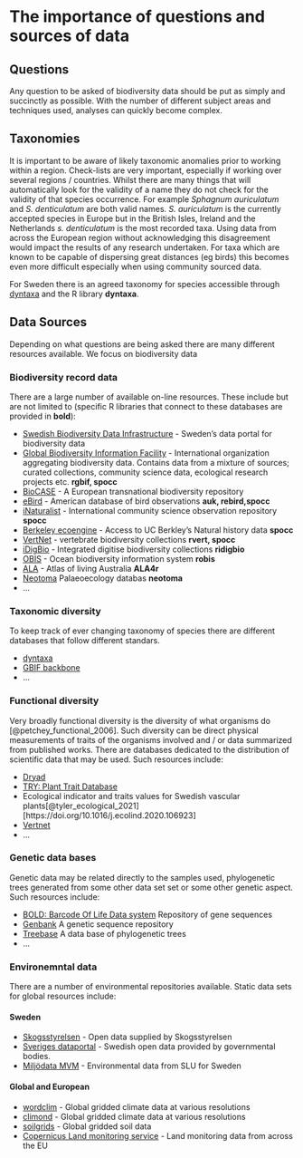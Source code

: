 # The importance of questions and sources of data

## Questions
Any question to be asked of biodiversity data should be put as simply and succinctly as possible. With the number of different subject areas and techniques used, analyses can quickly become complex.

## Taxonomies
It is important to be aware of likely taxonomic anomalies prior to working within a region. Check-lists are very important, especially if working over several regions / countries. Whilst there are many things that will automatically look for the validity of a name they do not check for the validity of that species occurrence. For example *Sphagnum auriculatum* and *S. denticulatum* are both valid names. *S. auriculatum* is the currently accepted species in Europe but in the British Isles, Ireland and the Netherlands *s. denticulatum* is the most recorded taxa. Using data from across the European region without acknowledging this disagreement would impact the results of any research undertaken. For taxa which are known to be capable of dispersing great distances (eg birds) this becomes even more difficult especially when using community sourced data.

For Sweden there is an agreed taxonomy for species accessible through [dyntaxa](https://www.dyntaxa.se/) and the R library **dyntaxa**.


## Data Sources
Depending on what questions are being asked there are many different resources available. We focus on biodiversity data 

### Biodiversity record data
There are a large number of available on-line resources. These include but are not limited to (specific R libraries that connect to these databases are provided in **bold**):

- [Swedish Biodiversity Data Infrastructure](https://www.artportalen.se/) - Sweden's data portal for biodiversity data 
- [Global Biodiversity Information Facility](http://www.gbif.org/) - International organization aggregating biodiversity data. Contains data from a mixture of sources; curated collections, community science data, ecological research projects etc. **rgbif, spocc** 
- [BioCASE](https://www.biocase.org/) - A European transnational biodiversity repository
- [eBird](http://ebird.org/content/ebird/) - American database of bird observations **auk, rebird,spocc**
- [iNaturalist](http://www.inaturalist.org/) - International community science observation repository **spocc**
- [Berkeley ecoengine](https://ecoengine.berkeley.edu) - Access to UC Berkley's Natural history data **spocc**
- [VertNet](http://vertnet.org/) - vertebrate biodiversity collections **rvert, spocc**
- [iDigBio](https://www.idigbio.org/) - Integrated digitise biodiversity collections **ridigbio**
- [OBIS](http://www.iobis.org/) - Ocean biodiversity information system **robis**
- [ALA](http://www.ala.org.au/) - Atlas of living Australia **ALA4r**
- [Neotoma](https://www.neotomadb.org/) Palaeoecology databas **neotoma**
- ...

### Taxonomic diversity
To keep track of ever changing taxonomy of species there are different databases that follow different standars.

- [dyntaxa](https://www.dyntaxa.se/)
- [GBIF backbone](http://www.gbif.org/)
- ...

### Functional diversity
Very broadly functional diversity is the diversity of what organisms do [@petchey_functional_2006]. Such diversity can be direct physical measurements of traits of the organisms involved and / or data summarized from published works. There are databases dedicated to the distribution of scientific data that may be used. Such resources include:

- [Dryad](https://datadryad.org/stash)
- [TRY: Plant Trait Database](https://www.try-db.org/TryWeb/Home.php)
- Ecological indicator and traits values for Swedish vascular plants[@tyler_ecological_2021] [https://doi.org/10.1016/j.ecolind.2020.106923]
- [Vertnet](http://vertnet.org/)
- ...

### Genetic data bases

Genetic data may be related directly to the samples used, phylogenetic trees generated from some other data set set or some other genetic aspect. Such resources include:  

- [BOLD: Barcode Of Life Data system](https://www.boldsystems.org/) Repository of gene sequences
- [Genbank](https://www.ncbi.nlm.nih.gov/genbank/) A genetic sequence repository 
- [Treebase](https://www.treebase.org/treebase-web/home.html) A data base of phylogenetic trees
- ...


### Environemntal data

There are a number of environmental repositories available. Static data sets for global resources include:

#### Sweden

- [Skogsstyrelsen](https://www.skogsstyrelsen.se/sjalvservice/karttjanster/geodatatjanster/oppna-data/) - Open data supplied by Skogsstyrelsen
- [Sveriges dataportal](https://www.dataportal.se/) - Swedish open data provided by governmental bodies.
- [Miljödata MVM](https://miljodata.slu.se/mvm/) - Environmental data from SLU for Sweden

#### Global and European 
- [wordclim](https://www.worldclim.org/) - Global gridded climate data at various resolutions
- [climond](https://www.climond.org/) - Global gridded climate data at various resolutions
- [soilgrids](https://soilgrids.org/) - Global gridded soil data
- [Copernicus Land monitoring service](https://land.copernicus.eu/pan-european/corine-land-cover) - Land monitoring data from across the EU